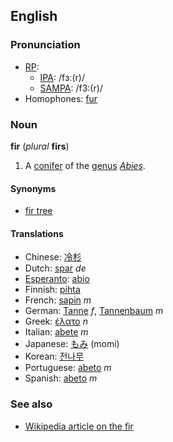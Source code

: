 ==English==
===Pronunciation===
*[[RP]]:
**[[IPA]]: /fɜː(r)/
**[[SAMPA]]: /f3:(r)/
*Homophones: [[fur]]

===Noun===
'''fir''' (''plural'' '''firs''')

#A [[conifer]] of the [[genus]] ''[[Abies]]''.

====Synonyms====
*[[fir tree]]

====Translations====
*Chinese: [[冷杉]]
*Dutch: [[spar]] ''de''
*[[Esperanto]]: [[abio]]
*Finnish: [[pihta]]
*French: [[sapin]] ''m''
*German: [[Tanne]] ''f'', [[Tannenbaum]] ''m''
*Greek: [[έλατο]] ''n''
*Italian: [[abete]] ''m''
*Japanese: [[もみ]] (momi)
*Korean: [[전나무]]
*Portuguese: [[abeto]] ''m''
*Spanish: [[abeto]] ''m''

===See also===
*[[w:fir|Wikipedia article on the fir]]